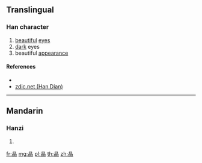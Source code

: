 {{character info/new}}
==Translingual==

===Han character===
{{Han char|rn=109|rad=目|as=10|sn=15|four=|canj=BUBUU,XXBUB|ids=⿱目⿰目目}}

# [[beautiful]] [[eye]]s
# [[dark]] eyes
# beautiful [[appearance]]

====References====
* {{Han ref|kx=0815.070|dkj=23599|dj=1228.130|hdz=42506.060|uh=7790|ud=30608}}
* [http://www.zdic.net/z/1f/js/7790.htm zdic.net (Han Dian)]

----

==Mandarin==

===Hanzi===
{{cmn-hanzi|pin=[[mò]] ([[mo4]])|wg=mo<sup>4</sup>}}

# {{defn|lang=cmn|sort=目10}}

[[fr:瞐]]
[[mg:瞐]]
[[pl:瞐]]
[[th:瞐]]
[[zh:瞐]]